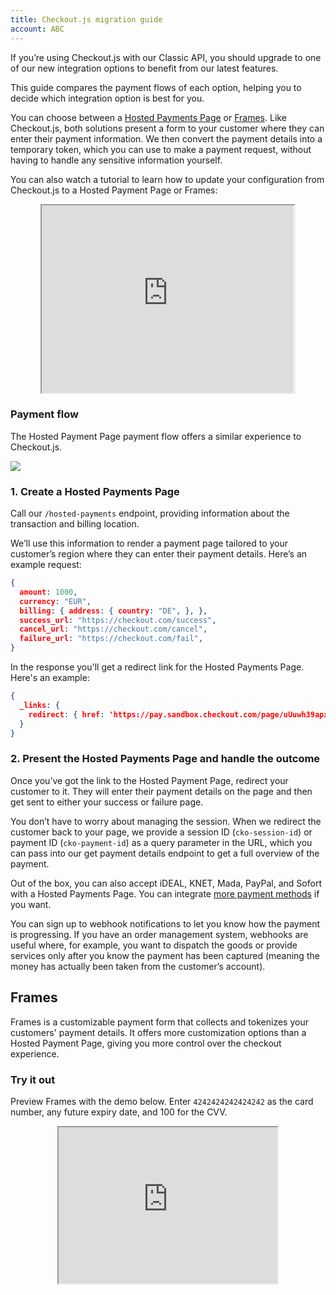 ```yaml
---
title: Checkout.js migration guide
account: ABC
---
```


If you’re using Checkout.js with our Classic API, you should upgrade to one of our new integration options to benefit from our latest features.

This guide compares the payment flows of each option, helping you to decide which integration option is best for you.

You can choose between a [Hosted Payments Page](/integrate/hosted-payments-page) or [Frames](/integrate/frames). Like Checkout.js, both solutions present a form to your customer where they can enter their payment information. We then convert the payment details into a temporary token, which you can use to make a payment request, without having to handle any sensitive information yourself.

You can also watch a tutorial to learn how to update your configuration from Checkout.js to a Hosted Payment Page or Frames:

<center>
<iframe margin="0" width="80%" height="300px" allow="fullscreen" position="absolute" src="https://assets.checkout.com/docs/videos/checkoutjs-migration.mp4" />
</center>

---

## Checkout.js

Checkout.js is our legacy solution, built on our Classic API.

<TipBox variant="note">

As of May 2021, the Classic API is only receiving security updates.

</TipBox>

### Payment flow

The following is a reminder of the payment flow with Checkout.js.

### 1. Create a payment token

From the server side, send a POST request to our `/api2/v2/tokens/payment` endpoint, providing information about the payment you want to process. For example:

```json
{
  value: 1000, // pence
  currency: “EUR”
}
```

And the response from our Classic API would look like:

```json
{
  id: "pay_tok_7B1D75B9-6214-4A6E-B209-90610D13C002",
  liveMode: false // depends on the environment
}
```

### 2. Initialize Checkout.js with the payment token

Once you’ve generated a payment token, pass it in the configuration of Checkout.js and render a lightbox for your customer so they can choose how to pay (with a card or a local payment method, like Sofort).

Here's an example of a configuration:

```html
<script src="https://cdn.checkout.com/sandbox/js/checkout.js"></script>
<form class="payment-form" method="POST" action="server/autocapture.php">
  <input name="cko-card-token" id="input-id" value="" hidden />
</form>

<button onclick="Checkout.open()">PAY EUR 100.00</button>

<script>
  Checkout.configure({
    publicKey: “pk_test_ac89202e-4531-43b3-a830-9e4f0151cd49”,
    paymentToken: “pay_tok_7B1D75B9-6214-4A6E-B209-90610D13C002”,
    customerEmail: "testme@email.com",
    value: 10000,
    currency: "EUR",
    paymentMode: "mixed"   // allows both cards and local payments
  });
</script>
```

---

## Hosted Payments Page

Our Hosted Payments Page integration option is a fast and easy way to collect your customer’s payment information and process the payment request.

### Try it out

Preview a Hosted Payments Page with the demo below. Try it with the following test card or Sofort details.

<tabs>
<tab title="Card">

* **Card number**: 4242 4242 4242 4242
* **Expiry date**: Any future date
* **CVV**: 100

</tab>
<tab title="Sofort">

Use the following details to test a Sofort payment flow:

1. Enter `88888888` in the 'Bank name, BLZ, IBAN or BIC' field. Click Next.
2. Enter `88888888` in the 'Account number' field.
3. Enter `123456` in the PIN field. Click Next.
4. Select any account. Click Next.
5. Enter `12345` in the TAN field. Click Next.

</tab>
</tabs>

<center><iframe src="https://pay.sandbox.checkout.com/examples/docs-example/" width="100%" height="700px"></iframe></center>

### Payment flow

The Hosted Payment Page payment flow offers a similar experience to Checkout.js.

<img src="/docs/Resources/ckojs_migration_hosted_payments_page.png"  />

### 1. Create a Hosted Payments Page

Call our `/hosted-payments` endpoint, providing information about the transaction and billing location.

We’ll use this information to render a payment page tailored to your customer’s region where they can enter their payment details. Here’s an example request:

```json
{
  amount: 1000,
  currency: "EUR",
  billing: { address: { country: "DE", }, },
  success_url: "https://checkout.com/success",
  cancel_url: "https://checkout.com/cancel",
  failure_url: "https://checkout.com/fail",
}
```

In the response you'll get a redirect link for the Hosted Payments Page. Here's an example:

```json
{
  _links: {
    redirect: { href: 'https://pay.sandbox.checkout.com/page/uUuwh39apxXS' }
  }
}
```

### 2. Present the Hosted Payments Page and handle the outcome

Once you’ve got the link to the Hosted Payment Page, redirect your customer to it. They will enter their payment details on the page and then get sent to either your success or failure page.

You don’t have to worry about managing the session. When we redirect the customer back to your page, we provide a session ID (`cko-session-id`) or payment ID (`cko-payment-id`) as a query parameter in the URL, which you can pass into our <ExternalLink href="https://api-reference.checkout.com/#operation/getPaymentDetails" target="_blank">get payment details endpoint</ExternalLink> to get a full overview of the payment.

<TipBox variant="note">

Out of the box, you can also accept iDEAL, KNET, Mada, PayPal, and Sofort with a Hosted Payments Page. You can integrate [more payment methods](/payments/payment-methods) if you want.

</TipBox>

<TipBox variant="info">

You can sign up to webhook notifications to let you know how the payment is progressing. If you have an order management system, webhooks are useful where, for example, you want to dispatch the goods or provide services only after you know the payment has been captured (meaning the money has actually been taken from the customer’s account).

</TipBox>

## Frames

Frames is a customizable payment form that collects and tokenizes your customers' payment details. It offers more customization options than a Hosted Payment Page, giving you more control over the checkout experience.

### Try it out

Preview Frames with the demo below. Enter `4242424242424242` as the card number, any future expiry date, and 100 for the CVV.

<center>
<iframe margin="0" width="350px" height="250px" allow="fullscreen" position="absolute" src="https://assets.checkout.com/docs/examples/1liner-new/index.html" />
</center>

### Payment flow

<img src="/docs/Resources/ckojs_migration_frames.png"  />

### 1. Collect card details

Frames allows you to securely collect the card details of your customers, exchanging the sensitive card information for a secure token (single use, expiring after 15 minutes) you can use to make a payment request.

### 2. Send a payment request

Once you've received the token from Frames, call our `/payments` endpoint from your server to process a payment. Here’s an example of a payment request:

```html

<pre><code class="language-json">{
  "source": {
    "type": "token",
    "token": "{{the_token_generated_by_frames}}"
  },
  "amount": 1000,
  "currency": "EUR"
}</code></pre>
```

### 3. Handle the outcome

After you send a payment request you’ll receive the authorization response – whether the payment was accepted or not. You can use this response to show your customer a success or failure outcome page or message.

<TipBox variant="info">

You can sign up to [webhook notifications](/reporting-and-insights/webhooks) to let you know how the payment is progressing. If you have an order management system, webhooks are useful where, for example, you want to dispatch the goods or provide services only after you know the payment has been captured (meaning the money has actually been taken from the customer’s account).

</TipBox>

## Accepting local payment methods

Frames is designed to collect card details and exchange them for a secure payment token, but you can also use it to accept local payment methods, integrating them using our Unified Payments API.

For example, let’s say you want to accept payments with [Sofort](/payments/payment-methods/bank-transfers/sofort). First, you need to create a ‘pay with Sofort’ button, or checkbox, the customer can interact with. Then, when they choose this option, you call our payments API with the necessary information required for a Sofort payment to receive a redirect link. Once you’ve got the link, use it to redirect your customer to the payment page and then handle the outcome.

[Learn more about the local payment methods](/payment-methods) you can accept.

---

## Next steps

<CardWrapper cardsInRow={{desktop:2,tablet:2,mobile:1}}>

<Card href="/integrate/hosted-payments-page" title="Hosted Payments Page">

Learn more about Hosted Payment Pages and how to set up your integration.

</Card>
<Card href="/integrate/frames" title="Frames">

Learn more about Frames, and how to set up and customize your integration.

</Card>
</CardWrapper>
